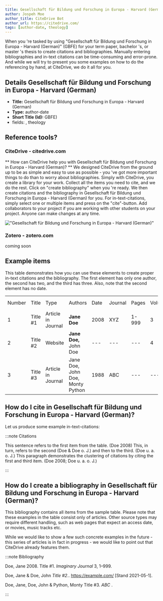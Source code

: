 ```yaml
---
title: Gesellschaft für Bildung und Forschung in Europa - Harvard (German)
author: Jospeh Moe
author_title: CiteDrive Bot
author_url: https://citedrive.com/
tags: [author-date, theology]
---
```


When you 're tasked by using "Gesellschaft für Bildung und Forschung in Europa - Harvard (German)" (GBFE) for your term paper, bachelor 's, or master 's thesis to create citations and bibliographies.
Manually entering bibliographies and in-text citations can be time-consuming and error-prone. And while we will try to present you some examples on how to do the referencing by hand, at CiteDrive, we do it all for you.

## Details  Gesellschaft für Bildung und Forschung in Europa - Harvard (German)
* **Title:** Gesellschaft für Bildung und Forschung in Europa - Harvard (German)
* **Type:** author-date
* **Short Title (Id):** GBFE)
* fields: , theology

## Reference tools?
### CiteDrive - citedrive.com
** How can CiteDrive help you with Gesellschaft für Bildung und Forschung in Europa - Harvard (German)? **
We designed CiteDrive from the ground up to be as simple and easy to use as possible - you 've got more important things to do than to worry about bibliographies. Simply with CiteDrive, you create a library for your work. Collect all the items you need to cite, and we do the rest. Click on "create bibliography" when you 're ready. We then create citations and the bibliography in Gesellschaft für Bildung und Forschung in Europa - Harvard (German) for you. For in-text-citations, simply select one or multiple items and press on the "cite"-button. Add collaborators to your project if you are working with other students on your project. Anyone can make changes at any time.


!["Gesellschaft für Bildung und Forschung in Europa - Harvard (German)"](images/gesellschaft-fur-bildung-und-forschung-in-europa--harvard-german.svg "Choose Gesellschaft für Bildung und Forschung in Europa - Harvard (German) in the CiteDrive App")

### Zotero - zotero.com

coming soon

## Example items

This table demonstrates how you can use these elements to create proper in-text citations and the bibliography. The first element has only one author, the second has two, and the third has three. Also, note that the second element has no date.


<table>
  <tr>
   <td>Number
   </td>
   <td>Title
   </td>
   <td>Type
   </td>
   <td>Authors
   </td>
   <td>Date
   </td>
   <td>Journal
   </td>
   <td>Pages
   </td>
   <td>Volume
   </td>
   <td>Issue
   </td>
   <td>Access Date
   </td>
  </tr>
  <tr>
   <td>1
   </td>
   <td>Title #1
   </td>
   <td>Article in Journal
   </td>
   <td><strong>Jane Doe</strong>
   </td>
   <td>2008
   </td>
   <td>XYZ
   </td>
   <td>1-999
   </td>
   <td>3
   </td>
   <td>2
   </td>
   <td>--
   </td>
  </tr>
  <tr>
   <td>
2
   </td>
   <td>Title #2
   </td>
   <td>Website
   </td>
   <td><strong>Jane Doe, </strong>John Doe
   </td>
   <td>---
   </td>
   <td>---
   </td>
   <td>---
   </td>
   <td>4
   </td>
   <td>---
   </td>
   <td>2020-05-01
   </td>
  </tr>
  <tr>
   <td>3
   </td>
   <td>Title #3
   </td>
   <td>Article in Journal
   </td>
   <td>Jane Doe, John Doe, Monty Python
   </td>
   <td>1988
   </td>
   <td>ABC
   </td>
   <td>---
   </td>
   <td>---
   </td>
   <td>16
   </td>
   <td>---
   </td>
  </tr>
</table>



## How do I cite in  Gesellschaft für Bildung und Forschung in Europa - Harvard (German)?

Let us produce some example in-text-citations:

:::note Citations


This sentence refers to the first item from the table. (Doe 2008) This, in turn, refers to the second (Doe &amp; Doe o. J.)
and then to the third.  (Doe u. a. o. J.)
This paragraph demonstrates the clustering of citations by citing the first and third item. (Doe 2008; Doe u. a. o. J.)

:::

## How do I create a bibliography in Gesellschaft für Bildung und Forschung in Europa - Harvard (German)?

This bibliography contains all items from the sample table. Please note that these examples in the table consist only of articles. Other source types may require different handling, such as web pages that expect an access date, or movies, music tracks etc.

While we would like to show a few such concrete examples in the future - this series of articles is in fact in progress - we would like to point out that CiteDrive already features them.

:::note Bibliography

Doe, Jane 2008. Title #1. <i>Imaginary Journal</i> 3, 1–999.

Doe, Jane &amp; Doe, John  <i>Title #2</i>..  https://example.com/ [Stand 2021-05-1].

Doe, Jane, Doe, John &amp; Python, Monty Title #3. <i>ABC</i> .



:::


        